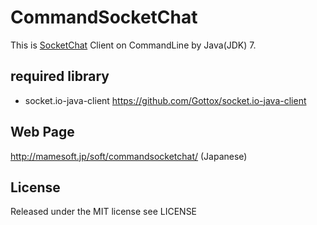 =CommandSocketChat=
This is [https://github.com/uhyo/socketchat SocketChat] Client on CommandLine by Java(JDK) 7.

==required library==
*socket.io-java-client https://github.com/Gottox/socket.io-java-client

==Web Page==
http://mamesoft.jp/soft/commandsocketchat/ (Japanese)

==License==
Released under the MIT license
see LICENSE